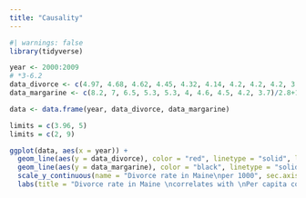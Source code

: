```yaml
---
title: "Causality"
---
```


```r
#| warnings: false
library(tidyverse)

year <- 2000:2009
# *3-6.2
data_divorce <- c(4.97, 4.68, 4.62, 4.45, 4.32, 4.14, 4.2, 4.2, 4.2, 3.1)
data_margarine <- c(8.2, 7, 6.5, 5.3, 5.3, 4, 4.6, 4.5, 4.2, 3.7)/2.8+1.9

data <- data.frame(year, data_divorce, data_margarine)

limits = c(3.96, 5)
limits = c(2, 9)

ggplot(data, aes(x = year)) +
  geom_line(aes(y = data_divorce), color = "red", linetype = "solid", linewidth = 1) +
  geom_line(aes(y = data_margarine), color = "black", linetype = "solid", linewidth = 1) +
  scale_y_continuous(name = "Divorce rate in Maine\nper 1000", sec.axis = sec_axis(~.*2.8-1.9, name = "Per capita consumption of margarine\nlbs")) +
  labs(title = "Divorce rate in Maine \ncorrelates with \nPer capita consumption of margarine", x = "year")
````